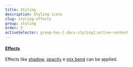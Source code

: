 ```yaml
---
title: Styling
description: Styling icons
slug: styling-effects
group: styling
order: 5
activeSelector: group-has-[.docs-styling]:active-content
---
```


#### [Effects](https://tailwindcss.com/docs/box-shadow)
Effects like [shadow](https://tailwindcss.com/docs/box-shadow), [opacity](https://tailwindcss.com/docs/opacity)
e [mix bend](https://tailwindcss.com/docs/mix-blend-mode) can be applied.
